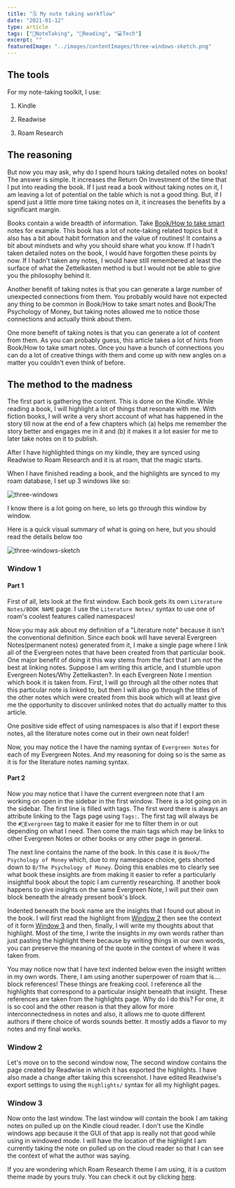 ```yaml
---
title: "🗒 My note taking workflow"
date: "2021-01-12"
type: article
tags: ["📝NoteTaking", "📖Reading", "💻Tech"]
excerpt: ""
featuredImage: "../images/contentImages/three-windows-sketch.png"
---
```


## The tools

For my note-taking toolkit, I use:

1. Kindle

2. Readwise

3. Roam Research

## The reasoning

But now you may ask, why do I spend hours taking detailed notes on books! The answer is simple. It increases the Return On Investment of the time that I put into reading the book. If I just read a book without taking notes on it, I am leaving a lot of potential on the table which is not a good thing. But, if I spend just a little more time taking notes on it, it increases the benefits by a significant margin.

Books contain a wide breadth of information. Take [Book/How to take smart](/pages/content/books/how-to-take-smart-notes/) notes for example. This book has a lot of note-taking related topics but it also has a bit about habit formation and the value of routines! It contains a bit about mindsets and why you should share what you know. If I hadn't taken detailed notes on the book, I would have forgotten these points by now. If I hadn't taken any notes, I would have still remembered at least the surface of what the Zettelkasten method is but I would not be able to give you the philosophy behind it.

Another benefit of taking notes is that you can generate a large number of unexpected connections from them. You probably would have not expected any thing to be common in Book/How to take smart notes and Book/The Psychology of Money, but taking notes allowed me to notice those connections and actually think about them.

One more benefit of taking notes is that you can generate a lot of content from them. As you can probably guess, this article takes a lot of hints from Book/How to take smart notes. Once you have a bunch of connections you can do a lot of creative things with them and come up with new angles on a matter you couldn't even think of before.

## The method to the madness

The first part is gathering the content. This is done on the Kindle. While reading a book, I will highlight a lot of things that resonate with me. With fiction books, I will write a very short account of what has happened in the story till now at the end of a few chapters which (a) helps me remember the story better and engages me in it and (b) it makes it a lot easier for me to later take notes on it to publish.

After I have highlighted things on my kindle, they are synced using Readwise to Roam Research and it is at roam, that the magic starts.

When I have finished reading a book, and the highlights are synced to my roam database, I set up 3 windows like so:

![three-windows](../images/contentImages/three-windows.png)

I know there is a lot going on here, so lets go through this window by window.

Here is a quick visual summary of what is going on here, but you should read the details below too

![three-windows-sketch](../images/contentImages/three-windows-sketch.png)

### Window 1

#### Part 1

First of all, lets look at the first window. Each book gets its own `Literature Notes/BOOK NAME` page. I use the `Literature Notes/` syntax to use one of roam's coolest features called namespaces!

Now you may ask about my definition of a "Literature note" because it isn't the conventional definition. Since each book will have several Evergreen Notes(permanent notes) generated from it, I make a single page where I link all of the Evergreen notes that have been created from that particular book. One major benefit of doing it this way stems from the fact that I am not the best at linking notes. Suppose I am writing this article, and I stumble upon Evergreen Notes/Why Zettelkasten?. In each Evergreen Note I mention which book it is taken from. First, I will go through all the other notes that this particular note is linked to, but then I will also go through the titles of the other notes which were created from this book which will at least give me the opportunity to discover unlinked notes that do actually matter to this article.

One positive side effect of using namespaces is also that if I export these notes, all the literature notes come out in their own neat folder!

Now, you may notice the I have the naming syntax of `Evergreen Notes` for each of my Evergreen Notes. And my reasoning for doing so is the same as it is for the literature notes naming syntax.

#### Part 2

Now you may notice that I have the current evergreen note that I am working on open in the sidebar in the first window. There is a lot going on in the sidebar. The first line is filled with tags. The first word there is always an attribute linking to the Tags page using `Tags:`. The first tag will always be the `#🌲Evergreen` tag to make it easier for me to filter them in or out depending on what I need. Then come the main tags which may be links to other Evergreen Notes or other books or any other page in general.

The next line contains the name of the book. In this case it is `Book/The Psychology of Money` which, due to my namespace choice, gets shorted down to `B/The Psychology of Money`. Doing this enables me to clearly see what book these insights are from making it easier to refer a particularly insightful book about the topic I am currently researching. If another book happens to give insights on the same Evergreen Note, I will put their own block beneath the already present book's block.

Indented beneath the book name are the insights that I found out about in the book. I will first read the highlight from [Window 2](#window-2) then see the context of it form [Window 3](#window-3) and then, finally, I will write my thoughts about that highlight. Most of the time, I write the insights in my own words rather than just pasting the highlight there because by writing things in our own words, you can preserve the meaning of the quote in the context of where it was taken from.

You may notice now that I have text indented below even the insight written in my own words. There, I am using another superpower of roam that is.... block references! These things are freaking cool. I reference all the highlights that correspond to a particular insight beneath that insight. These references are taken from the highlights page. Why do I do this? For one, it is so cool and the other reason is that they allow for more interconnectedness in notes and also, it allows me to quote different authors if there choice of words sounds better. It mostly adds a flavor to my notes and my final works.

<h3 id="window-2">Window 2</h3>

Let's move on to the second window now, The second window contains the page created by Readwise in which it has exported the highlights. I have also made a change after taking this screenshot. I have edited Readwise's export settings to using the `Highlights/` syntax for all my highlight pages.

<h3 id="window-3">Window 3</h3>

Now onto the last window. The last window will contain the book I am taking notes on pulled up on the Kindle cloud reader. I don't use the Kindle windows app because it the GUI of that app is really not that good while using in windowed mode. I will have the location of the highlight I am currently taking the note on pulled up on the cloud reader so that I can see the context of what the author was saying.

If you are wondering which Roam Research theme I am using, it is a custom theme made by yours truly. You can check it out by clicking [here](https://github.com/AProductiveNerd/roam-darkness-theme).
